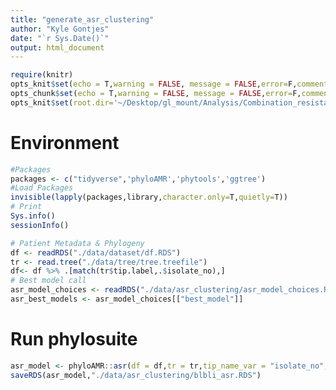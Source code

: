```yaml
---
title: "generate_asr_clustering"
author: "Kyle Gontjes"
date: "`r Sys.Date()`"
output: html_document
---
```


```r
require(knitr)
opts_knit$set(echo = T,warning = FALSE, message = FALSE,error=F,comment=NA) 
opts_chunk$set(echo = T,warning = FALSE, message = FALSE,error=F,comment=NA)
opts_knit$set(root.dir='~/Desktop/gl_mount/Analysis/Combination_resistance/pre-intro-blbli-resistance-ms/')
```

# Environment
```r
#Packages
packages <- c("tidyverse",'phyloAMR','phytools','ggtree')   
#Load Packages
invisible(lapply(packages,library,character.only=T,quietly=T))  
# Print
Sys.info()
sessionInfo() 
``` 
 
```r
# Patient Metadata & Phylogeny
df <- readRDS("./data/dataset/df.RDS")
tr <- read.tree("./data/tree/tree.treefile")   
df<- df %>% .[match(tr$tip.label,.$isolate_no),] 
# Best model call
asr_model_choices <- readRDS("./data/asr_clustering/asr_model_choices.RDS") 
asr_best_models <- asr_model_choices[["best_model"]]
```

# Run phylosuite
```r
asr_model <- phyloAMR::asr(df = df,tr = tr,tip_name_var = "isolate_no",pheno='blbli_dich_num',model = asr_best_models,node_states = "joint", upper_bound=1e100, lower_bound=1e-9, conf_threshold=NULL) 
saveRDS(asr_model,"./data/asr_clustering/blbli_asr.RDS")  
```
